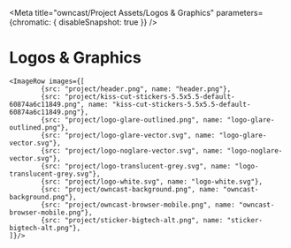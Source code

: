
<Meta title="owncast/Project Assets/Logos &amp; Graphics" parameters={chromatic: { disableSnapshot: true }} />

# Logos &amp; Graphics

    <ImageRow images={[
    		{src: "project/header.png", name: "header.png"},
    		{src: "project/kiss-cut-stickers-5.5x5.5-default-60874a6c11849.png", name: "kiss-cut-stickers-5.5x5.5-default-60874a6c11849.png"},
    		{src: "project/logo-glare-outlined.png", name: "logo-glare-outlined.png"},
    		{src: "project/logo-glare-vector.svg", name: "logo-glare-vector.svg"},
    		{src: "project/logo-noglare-vector.svg", name: "logo-noglare-vector.svg"},
    		{src: "project/logo-translucent-grey.svg", name: "logo-translucent-grey.svg"},
    		{src: "project/logo-white.svg", name: "logo-white.svg"},
    		{src: "project/owncast-background.png", name: "owncast-background.png"},
    		{src: "project/owncast-browser-mobile.png", name: "owncast-browser-mobile.png"},
    		{src: "project/sticker-bigtech-alt.png", name: "sticker-bigtech-alt.png"},
    ]}/>

